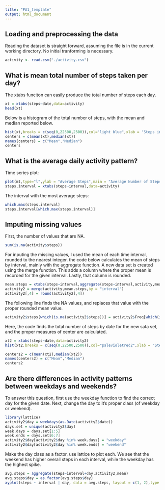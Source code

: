 ```yaml
---
title: "PA1_template"
output: html_document
---
```


## Loading and preprocessing the data

Reading the dataset is straight forward, assuming the file is in the current working directory. No initial tranforming is necessary.

```r
activity <- read.csv("./activity.csv")
```

## What is mean total number of steps taken per day?

The xtabs funciton can easily produce the total number of steps each day.

```r
xt = xtabs(steps~date,data=activity)
head(xt)
```
Below is a histogram of the total number of steps, with the mean and median reported below.

```r
hist(xt,breaks = c(seq(0,22500,2500)),col="light blue",xlab = "Steps in Bins of 2,500",main = "Total Steps per Day")
centers = c(mean(xt),median(xt))
names(centers) = c("Mean","Median")
centers
```
## What is the average daily activity pattern?

Time series plot:
```r
plot(mt,type="l",ylab = "Average Steps",main = "Average Number of Steps by Interval")
steps.interval = xtabs(steps~interval,data=activity)
```

The interval with the most average steps:
```r
which.max(steps.interval)
steps.interval[which.max(steps.interval)]
```


## Imputing missing values
First, the number of values that are NA.

```r
sum(is.na(activity$steps))
```
For inputing the missing values, I used the mean of each time interval, rounded to the nearest integer. the code below calculates the mean of steps by interval, mainly with the aggregate function. A new data set is created using the merge function. This adds a column where the proper mean is recorded for the given interval. Lastly, that column is rounded.

```r
mean.steps = xtabs(steps~interval,aggregate(steps~interval,activity,mean))
activity2 = merge(activity,mean.steps,by = "interval")
activity2[,4] = round(activity2[,4])
```
The following line finds the NA values, and replaces that value with the proper rounded mean value.
```r
activity2$steps[which(is.na(activity2$steps))] = activity2$Freq[which(is.na(activity2$steps))]
```

Here, the code finds the total number of steps by date for the new sata set, and the proper measures of center are calculated.

```r
xt2 = xtabs(steps~date,data=activity2)
hist(xt2,breaks = c(seq(0,22500,2500)),col="palevioletred2",xlab = "Steps in Bins of 2,500",main = "Total Steps per Day with Substituted Values")

centers2 = c(mean(xt2),median(xt2))
names(centers2) = c("Mean","Median")
centers2
```

## Are there differences in activity patterns between weekdays and weekends?

To answer this question, first use the weekday function to find the correct day for the given date. Next, change the day to it's proper class (of weekday or weekend).

```r
library(lattice)
activity2$day = weekdays(as.Date(activity2$date))
days.set = unique(activity2$day)
week.days = days.set[1:5]
week.ends = days.set[6:7]
activity2$day[activity2$day %in% week.days] = "weekday"
activity2$day[activity2$day %in% week.ends] = "weekend"
```
Make the day class as a factor, use lattice to plot each. We see that the weekend has higher overall steps in each interval, while the weekday has the highest spike. 

```r
avg.steps = aggregate(steps~interval+day,activity2,mean)
avg.steps$day = as.factor(avg.steps$day)
xyplot(steps ~ interval | day, data = avg.steps, layout = c(1, 2),type = "l")

```